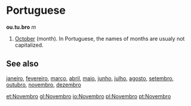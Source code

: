 =Portuguese=

'''ou.tu.bro''' ''m''

# [[October]] (month). In Portuguese, the names of months are usualy not capitalized.

==See also==
[[janeiro]], [[fevereiro]], [[março]], [[abril]], [[maio]], [[junho]], [[julho]], [[agosto]], [[setembro]], [[outubro]], [[novembro]], [[dezembro]]

[[et:Novembro]]
[[gl:Novembro]]
[[io:Novembro]]
[[pl:Novembro]]
[[pt:Novembro]]
